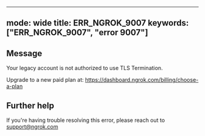 
---
mode: wide
title: ERR_NGROK_9007
keywords: ["ERR_NGROK_9007", "error 9007"]
---

## Message
Your legacy account is not authorized to use TLS Termination.

Upgrade to a new paid plan at: https://dashboard.ngrok.com/billing/choose-a-plan




## Further help
If you're having trouble resolving this error, please reach out to [support@ngrok.com](mailto:support@ngrok.com?subject=Help%20with%20ERR_NGROK_9007)

